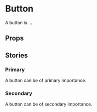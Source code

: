 
<Meta of={ButtonStories} />

# Button

A button is ...

<Primary />

## Props

<Controls />

## Stories

### Primary

A button can be of primary importance.

<Story of={ButtonStories.Default} />

### Secondary

A button can be of secondary importance.

<Story of={ButtonStories.Default} />
